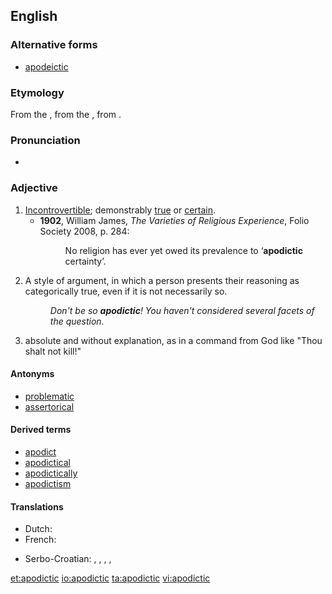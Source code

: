 ==English==

{{wikipedia}}

===Alternative forms===
* [[apodeictic]]

===Etymology===
From the {{etyl|la|en}} {{term|apodicticus|apodīcticus|proving clearly”, “demonstrative|lang=la}}, from the {{etyl|grc|en}} {{term|ἀποδεικτικός||tr=apodeiktikos|affording proof”, “demonstrative|lang=grc}}, from {{term|ἀποδείκνυμι||tr=apodeiknumi|I demonstrate|lang=grc}}.

===Pronunciation===
* {{a|UK}} {{IPA|/apəʊˈdɪktɪk/|/apəʊˈdaɪktɪk/}}

===Adjective===
{{en-adj}}

# [[incontrovertible|Incontrovertible]]; demonstrably [[true]] or [[certain]].
#* '''1902''', William James, ''The Varieties of Religious Experience'', Folio Society 2008, p. 284:
#*: No religion has ever yet owed its prevalence to ‘'''apodictic''' certainty’.
# A style of argument, in which a person presents their reasoning as categorically true, even if it is not necessarily so.
#: ''Don't be so '''apodictic'''! You haven't considered several facets of the question.''
# {{theology|Biblical studies}} absolute and without explanation, as in a command from God like "Thou shalt not kill!"

====Antonyms====
* [[problematic]]
* [[assertorical]]

====Derived terms====
* [[apodict]]
* [[apodictical]]
* [[apodictically]]
* [[apodictism]]

====Translations====
{{trans-top|incontrovertible}}
* Dutch: {{t-|nl|apodictisch}}
* French: {{t+|fr|apodictique}}
{{trans-mid}}
* Serbo-Croatian: {{t-|sh|nepobitno}}, {{t-|sh|apodiktičan}}, {{t-|sh|apodiktično}}, {{t-|sh|neporecivo}}, {{t-|sh|neoborivo}}
{{trans-bottom}}

[[et:apodictic]]
[[io:apodictic]]
[[ta:apodictic]]
[[vi:apodictic]]